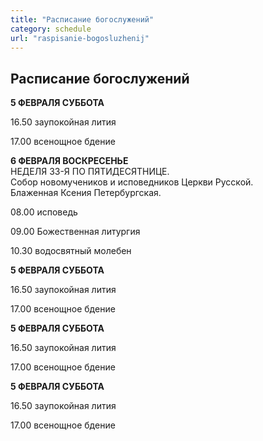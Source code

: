 ```yaml
---
title: "Расписание богослужений"
category: schedule
url: "raspisanie-bogosluzhenij"
---
```


## Расписание богослужений

<section>
<article>
<strong>5 ФЕВРАЛЯ СУББОТА</strong>

16.50 заупокойная лития

17.00 всенощное бдение
</article>


<article>
<strong>6 ФЕВРАЛЯ ВОСКРЕСЕНЬЕ</strong>

<div>
НЕДЕЛЯ 33-Я ПО ПЯТИДЕСЯТНИЦЕ.<br>
Собор новомучеников и исповедников Церкви Русской.<br>
Блаженная Ксения Петербургская.<br>
</div>

08.00 исповедь

09.00 Божественная литургия

10.30 водосвятный молебен
</article>

<article>
<strong>5 ФЕВРАЛЯ СУББОТА</strong>

16.50 заупокойная лития

17.00 всенощное бдение
</article>

<article>
<strong>5 ФЕВРАЛЯ СУББОТА</strong>

16.50 заупокойная лития

17.00 всенощное бдение
</article>

<article>
<strong>5 ФЕВРАЛЯ СУББОТА</strong>

16.50 заупокойная лития

17.00 всенощное бдение
</article>
</section>